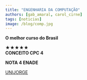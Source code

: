 ```yaml
---
title: "ENGENHARIA DA COMPUTAÇÃO"
authors: [gab_amaral, carol_cirne]
tags: [noticias]
image: /blog/comp.jpg
---
```


**O melhor curso do Brasil**

★★★★★  
**CONCEITO CPC 4**

**NOTA 4 ENADE**

[UNIJORGE](https://www.instagram.com/p/DJScbfAxO-Q/?igsh=ajVrcWp6a3FhcGNk)
